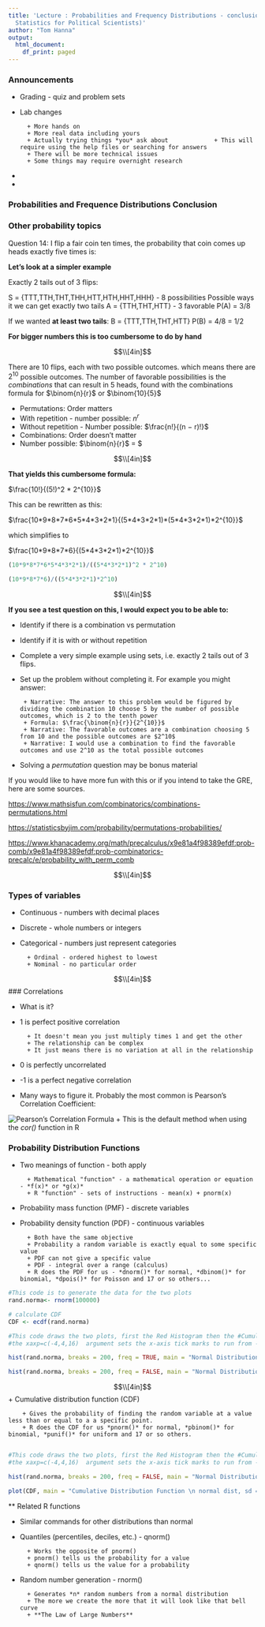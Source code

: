 ```yaml
---
title: 'Lecture : Probabilities and Frequency Distributions - conclusion (POLS 3316 -
  Statistics for Political Scientists)'
author: "Tom Hanna"
output:
  html_document:
    df_print: paged
---
```


### Announcements

+ Grading - quiz and problem sets
+ Lab changes

        + More hands on
        + More real data including yours
        + Actually trying things *you* ask about             + This will require using the help files or searching for answers
        + There will be more technical issues
        + Some things may require overnight research
        
+ 

        
+ 



### Probabilities and Frequence Distributions Conclusion

### Other probability topics

Question 14: I flip a fair coin ten times, the probability that coin comes up heads exactly five times is:

**Let's look at a simpler example**

Exactly 2 tails out of 3 flips:

S = {TTT,TTH,THT,THH,HTT,HTH,HHT,HHH} - 8 possibilities
Possible ways it we can get exactly two tails
A = {TTH,THT,HTT} - 3 favorable
P(A) = 3/8

If we wanted **at least two tails**:
B = {TTT,TTH,THT,HTT}
P(B) = 4/8 = 1/2

**For bigger numbers this is too cumbersome to do by hand**

$$\\[4in]$$

There are 10 flips, each with two possible outcomes. which means there are $2^{10}$ possible outcomes. The number of favorable possibilities is the *combinations* that can result in 5 heads, found with the combinations formula for $\binom{n}{r}$ or $\binom{10}{5}$


+ Permutations: Order matters
+ With repetition - number possible: $n^r$
+ Without repetition - Number possible: $\frac{n!}{(n − r)!}$
+ Combinations: Order doesn't matter
+ Number possible: $\binom{n}{r}$  = \frac{n!}{r!(n − r)!}$ 


$$\\[4in]$$

**That yields this cumbersome formula:**

$\frac{10!}{(5!)^2 * 2^{10}}$

This can be rewritten as this:

$\frac{10*9*8*7*6*5*4*3*2*1}{(5*4*3*2*1)*(5*4*3*2*1)*2^{10}}$

which simplifies to 

$\frac{10*9*8*7*6}{(5*4*3*2*1)*2^{10}}$

```r
(10*9*8*7*6*5*4*3*2*1)/((5*4*3*2*1)^2 * 2^10)

(10*9*8*7*6)/((5*4*3*2*1)*2^10)
```
$$\\[4in]$$

 **If you see a test question on this, I would expect you to be able to:**
 
 + Identify if there is a combination vs permutation
 + Identify if it is with or without repetition
 + Complete a very simple example using sets, i.e. exactly 2 tails out of 3 flips.
 + Set up the problem without completing it. For example you might answer: 
 
        + Narrative: The answer to this problem would be figured by dividing the combination 10 choose 5 by the number of possible outcomes, which is 2 to the tenth power
        + Formula: $\frac{\binom{n}{r}}{2^{10}}$ 
        + Narrative: The favorable outcomes are a combination choosing 5 from 10 and the possible outcomes are $2^10$
        + Narrative: I would use a combination to find the favorable outcomes and use 2^10 as the total possible outcomes
 + Solving a *permutation* question may be bonus material



If you would like to have more fun with this or if you intend to take the GRE, here are some sources.

[https://www.mathsisfun.com/combinatorics/combinations-permutations.html](https://www.mathsisfun.com/combinatorics/combinations-permutations.html)

[https://statisticsbyjim.com/probability/permutations-probabilities/](https://statisticsbyjim.com/probability/permutations-probabilities/)

[https://www.khanacademy.org/math/precalculus/x9e81a4f98389efdf:prob-comb/x9e81a4f98389efdf:prob-combinatorics-precalc/e/probability_with_perm_comb](https://www.khanacademy.org/math/precalculus/x9e81a4f98389efdf:prob-comb/x9e81a4f98389efdf:prob-combinatorics-precalc/e/probability_with_perm_comb)

$$\\[4in]$$

### Types of variables

+ Continuous - numbers with decimal places
+ Discrete - whole numbers or integers
+ Categorical - numbers just represent categories

        + Ordinal - ordered highest to lowest
        + Nominal - no particular order
        

$$\\[4in]$$
### Correlations

+ What is it?
+ 1 is perfect positive correlation

        + It doesn't mean you just multiply times 1 and get the other
        + The relationship can be complex
        + It just means there is no variation at all in the relationship
        
+ 0 is perfectly uncorrelated
+ -1 is a perfect negative correlation
+ Many ways to figure it. Probably the most common is Pearson's Correlation Coefficient:

![Pearson's Correlation Formula](pearson.jpg)
+ This is the default method when using the *cor()* function in R

### Probability Distribution Functions

+ Two meanings of function - both apply

        + Mathematical "function" - a mathematical operation or equation - *f(x)* or *g(x)*
        + R "function" - sets of instructions - mean(x) + pnorm(x)
        
+ Probability mass function (PMF) - discrete variables
+ Probability density function (PDF) - continuous variables

        + Both have the same objective
        + Probability a random variable is exactly equal to some specific value
        + PDF can not give a specific value 
        + PDF - integral over a range (calculus)
        + R does the PDF for us - *dnorm()* for normal, *dbinom()* for binomial, *dpois()* for Poisson and 17 or so others...



```r
#This code is to generate the data for the two plots
rand.norma<- rnorm(100000)

# calculate CDF 
CDF <- ecdf(rand.norma)

#This code draws the two plots, first the Red Histogram then the #Cumulative Distribution plot
#the xaxp=c(-4,4,16)  argument sets the x-axis tick marks to run from -4 to 4 and to have a total of 16 tick marks 

hist(rand.norma, breaks = 200, freq = TRUE, main = "Normal Distribution \n sd = 1, 100,000 random draws", xaxp=c(-4,4,16) , xlab = 'x', col = "red")

hist(rand.norma, breaks = 200, freq = FALSE, main = "Normal Distribution \n sd = 1, 100,000 random draws", xaxp=c(-4,4,16) , xlab = 'x', col = "red")

```
$$\\[4in]$$
+ Cumulative distribution function (CDF)

        + Gives the probability of finding the random variable at a value less than or equal to a a specific point. 
        + R does the CDF for us *pnorm()* for normal, *pbinom()* for binomial, *punif()* for uniform and 17 or so others.
        
```r

#This code draws the two plots, first the Red Histogram then the #Cumulative Distribution plot
#the xaxp=c(-4,4,16)  argument sets the x-axis tick marks to run from -4 to 4 and to have a total of 16 tick marks 

hist(rand.norma, breaks = 200, freq = FALSE, main = "Normal Distribution \n sd = 1, 100,000 random draws", xaxp=c(-4,4,16) , xlab = 'x', col = "red")

plot(CDF, main = "Cumulative Distribution Function \n normal dist, sd = 1, 100,000 random draws")

```

** Related R functions

+ Similar commands for other distributions than normal
+ Quantiles (percentiles, deciles, etc.) - qnorm()

        + Works the opposite of pnorm() 
        + pnorm() tells us the probability for a value
        + qnorm() tells us the value for a probability
        
+ Random number generation - rnorm()

        + Generates *n* random numbers from a normal distribution
        + The more we create the more that it will look like that bell curve 
        + **The Law of Large Numbers**
        